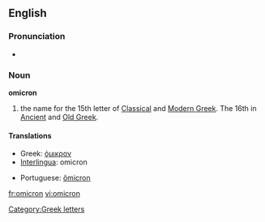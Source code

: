 {{letter_disp2|xi|[[image:Greek_uc_omicron.png|39px]][[image:Greek_lc_omicron.png|28px]] |pi|όμικρον|Ο|ο}}
==English==
===Pronunciation===
*{{audio|en-us-omicron.ogg|Audio {{US}}}}

===Noun===
'''omicron'''
# the name for the 15th letter of [[Classical Greek|Classical]] and [[Modern Greek]].  The 16th in [[Ancient Greek|Ancient]] and [[Old Greek]].

==== Translations ====
{{top}}
*Greek: [[όμικρον]] {{n}}
*[[Interlingua]]: omicron
{{mid}}
*Portuguese: [[ômicron]] {{m}}
{{bottom}}

[[Category:Greek letters]]

[[fr:omicron]]
[[vi:omicron]]